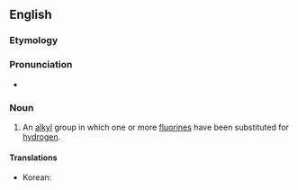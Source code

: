 ==English==

===Etymology===
{{prefix|fluoro|alkyl|lang=en}}

===Pronunciation===
* {{a|US}} {{IPA|floʊɹoʊˈælkɪl|lang=en}}

===Noun===
{{en-noun}}

# {{lb|en|organic chemistry}} An [[alkyl]] group in which one or more [[fluorines]] have been substituted for [[hydrogen]].

====Translations====
{{trans-top|alkyl group containing a fluorine}}
* Korean: {{t|ko|플루오로알킬}}
{{trans-mid}}
{{trans-bottom}}